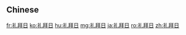 {{also|禮拜日}}
==Chinese==
{{zh-see|禮拜日}}

[[fr:礼拜日]]
[[ko:礼拜日]]
[[hu:礼拜日]]
[[mg:礼拜日]]
[[ja:礼拜日]]
[[ro:礼拜日]]
[[zh:礼拜日]]